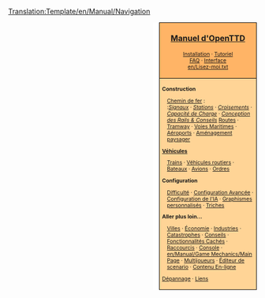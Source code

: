 <noinclude>[[Translation:Template/en/Manual/Navigation]]</noinclude><noinclude></noinclude>
<div style="float:right; padding-left:12px; background:#ffffff;">
<div style="border:1px solid #000000; background:#ffb466; padding:5px; -moz-border-radius-topleft:5px; -moz-border-radius-topright:5px; font-size: 12pt;">
<center><strong><font size="3">[[fr/Manual/Main Page|Manuel d'OpenTTD]]</font></strong></center>
<div style="font-size: 8pt; text-align: center;">
[[fr/Manual/Installation|Installation]] &middot; 
[[fr/Manual/Tutorial/Tutoriel|Tutoriel]]<br />
[[fr/Archive/Community/FAQ|FAQ]] &middot; 
[[fr/Manual/Interface|Interface]]<br />
[[en/Lisez-moi.txt]]
</div>
</div>
<div style="border:1px solid black; border-top-width: 0px; background:#ffd496; padding:5px; -moz-border-radius-bottomleft:5px; -moz-border-radius-bottomright:8px; font-size: 8pt;">

<div style="width: 186px">
'''Construction'''
<div style="margin-left:10px;">
[[fr/Manual/Construction Ferroviaire|Chemin de fer]] : <br />
:''[[fr/Manual/Signaux|Signaux]]'' &middot; ''[[fr/Manual/Gares ferroviaires|Stations]]'' &middot; ''[[fr/Community/Junctionary/Main Page|Croisements]]'' &middot; ''[[fr/Community/Capacité Ferroviaire|Capacité de Charge]]'' &middot; ''[[fr/Community/Conception Ferroviaire|Conception des Rails & Conseils]]''
[[fr/Manual/Construction Routière|Routes]] &middot; [[fr/Manual/Tramways|Tramway]] &middot; [[fr/Manual/Construction Maritime|Voies Maritimes]] &middot; [[fr/Manual/Construction Aéroportuaire|Aéroports]] &middot; [[fr/Manual/Aménagement Paysager|Aménagement paysager]]
</div>
</div>

<div style="width: 186px">
'''[[fr/Manual/Véhicules|Véhicules]]'''
<div style="margin-left:10px;">
[[fr/Manual/Trains|Trains]] &middot; [[fr/Manual/Véhicules routiers|Véhicules routiers]] &middot; [[fr/Manual/Bateaux|Bateaux]] &middot;
[[fr/Manual/Avions|Avions]] &middot; [[fr/Manual/Ordres|Ordres]]
</div>
</div>

<div style="width: 186px">
'''Configuration'''
<div style="margin-left:10px;">
[[fr/Archive/Manual/Settings/Difficulté|Difficulté]] &middot; [[fr/Configuration avancée|Configuration Avancée]] &middot; [[fr/Manual/Configuration IA|Configuration de l'IA]] &middot;
[[fr/Manual/NewGRF|Graphismes personnalisés]] &middot; [[fr/Manual/Triche|Triches]]
</div>
</div>

<div style="width: 186px">
'''Aller plus loin...'''
<br />
<div style="margin-left:10px;">
[[fr/Manual/Ville|Villes]] &middot; 
[[fr/Manual/Économie|Économie]] &middot; 
[[fr/Manual/Industries|Industries]] &middot;
<br />
[[fr/Manual/Catastrophes|Catastrophes]] &middot; 
[[fr/Manual/Conseils|Conseils]] &middot;
[[fr/Manual/Fonctionnalités cachées|Fonctionnalités Cachés]] &middot;
<br /> 
[[fr/Manual/Raccourcis clavier|Raccourcis]] &middot;
[[fr/Manual/Console|Console]] &middot; 
[[en/Manual/Game Mechanics/Main Page]] &middot;
[[fr/Manual/Multijoueurs|Multijoueurs]] &middot; 
[[fr/Manual/Éditeur Scenario|Éditeur de scenario]] &middot;
[[fr/Manual/Contenu En-ligne|Contenu En-ligne]]
</div>
</div>

[[fr/Archive/Manual/Dépannage|Dépannage]] &middot; 
[[fr/Archive/Lists/Lien|Liens]]
</div>
</div>
<includeonly>[[Category:fr/Manual/Manuel|{{PAGENAME}}]]</includeonly>